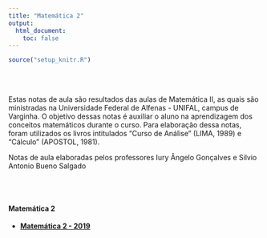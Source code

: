 ```yaml
---
title: "Matemática 2"
output:
  html_document:
    toc: false
---
```


```r
source("setup_knitr.R")
```

<br></br>

Estas notas de aula são resultados das aulas de Matemática II, as quais são ministradas na Universidade Federal de Alfenas - UNIFAL, campus de Varginha. O objetivo dessas notas é auxiliar o aluno na aprendizagem dos conceitos matemáticos durante o curso. Para elaboração dessa notas, foram utilizados os livros intitulados “Curso de Análise” (LIMA, 1989) e “Cálculo” (APOSTOL, 1981).

Notas de aula elaboradas pelos professores Iury Ângelo Gonçalves e Silvio Antonio Bueno Salgado

<br></br>

#### Matemática 2

- <a href="https://atuaria.github.io/portalhalley/Matemática 2/PDF/Notas_Aula.pdf"target="_blank">**Matemática 2 - 2019**</a>


<br></br>
<br></br>



